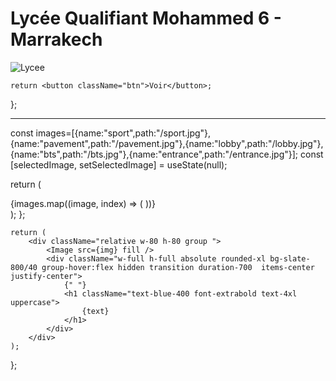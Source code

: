 # Lycée Qualifiant Mohammed 6 - Marrakech


![Lycee](/m6.jpg)

	return <button className="btn">Voir</button>;
};

---

<But />

const images=[{name:"sport",path:"/sport.jpg"},{name:"pavement",path:"/pavement.jpg"},{name:"lobby",path:"/lobby.jpg"},{name:"bts",path:"/bts.jpg"},{name:"entrance",path:"/entrance.jpg"}];
  const [selectedImage, setSelectedImage] = useState(null);

return (

<div className="flex justify-evenly gap-4 flex-wrap">
	{images.map((image, index) => (
		<Card
			img={`/iloveimg-compressed${image.path}`}
			alt={`Image ${index}`}
			text={image.name}
		/>
	))}
</div>
); };

<CardGallery />

	return (
		<div className="relative w-80 h-80 group ">
			<Image src={img} fill />
			<div className="w-full h-full absolute rounded-xl bg-slate-800/40 group-hover:flex hidden transition duration-700  items-center justify-center">
				{" "}
				<h1 className="text-blue-400 font-extrabold text-4xl uppercase">
					{text}
				</h1>
			</div>
		</div>
	);
};
